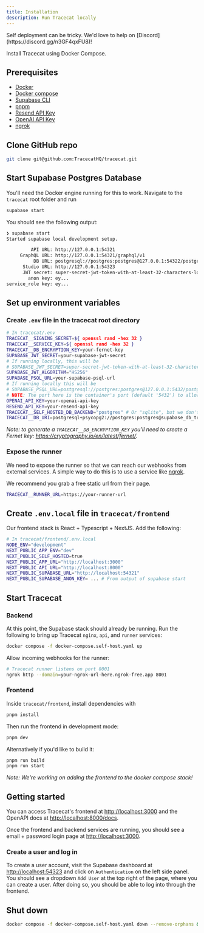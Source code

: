 ```yaml
---
title: Installation
description: Run Tracecat locally
---
```


<Note>
  Self deployment can be tricky. We'd love to help on
  [Discord](https://discord.gg/n3GF4qxFU8)!
</Note>

Install Tracecat using Docker Compose.

## Prerequisites

- [Docker](https://docs.docker.com/get-docker/)
- [Docker compose](https://docs.docker.com/compose/install/)
- [Supabase CLI](https://supabase.com/docs/guides/cli/getting-started#installing-the-supabase-cli)
- [pnpm](https://pnpm.io/installation#using-corepack)
- [Resend API Key](https://resend.com/docs/introduction)
- [OpenAI API Key](https://platform.openai.com/docs/overview)
- [ngrok](https://ngrok.com/)

## Clone GitHub repo

```bash
git clone git@github.com:TracecatHQ/tracecat.git
```

## Start Supabase Postgres Database

You'll need the Docker engine running for this to work. Navigate to the `tracecat` root folder and run

```bash
supabase start
```

You should see the following output:

```bash
❯ supabase start
Started supabase local development setup.

         API URL: http://127.0.0.1:54321
     GraphQL URL: http://127.0.0.1:54321/graphql/v1
          DB URL: postgresql://postgres:postgres@127.0.0.1:54322/postgres
      Studio URL: http://127.0.0.1:54323
      JWT secret: super-secret-jwt-token-with-at-least-32-characters-long
        anon key: ey...
service_role key: ey...
```

## Set up environment variables

### Create `.env` file in the tracecat root directory

```bash
# In tracecat/.env
TRACECAT__SIGNING_SECRET=${ openssl rand -hex 32 }
TRACECAT__SERVICE_KEY=${ openssl rand -hex 32 }
TRACECAT__DB_ENCRYPTION_KEY=your-fernet-key
SUPABASE_JWT_SECRET=your-supabase-jwt-secret
# If running locally, this will be
# SUPABASE_JWT_SECRET=super-secret-jwt-token-with-at-least-32-characters-long
SUPABASE_JWT_ALGORITHM="HS256"
SUPABASE_PSQL_URL=your-supabase-psql-url
# If running locally this will be
# SUPABASE_PSQL_URL=postgresql://postgres:postgres@127.0.0.1:5432/postgres
# NOTE: The port here is the container's port (default '5432') to allow for services in the local docker network to reach the database.
OPENAI_API_KEY=your-openai-api-key
RESEND_API_KEY=your-resend-api-key
TRACECAT__SELF_HOSTED_DB_BACKEND="postgres" # Or "sqlite", but we don't recommend this for now
TRACECAT__DB_URI=postgresql+psycopg2://postgres:postgres@supabase_db_tracecat:5432/postgres
```

_Note: to generate a `TRACECAT__DB_ENCRYPTION_KEY` you'll need to create a Fernet key: https://cryptography.io/en/latest/fernet/._

### Expose the runner

We need to expose the runner so that we can reach our webhooks from external services. A simple way to do this is to use a service like [ngrok](https://ngrok.com/).

We recommend you grab a free static url from their page.

```bash
TRACECAT__RUNNER_URL=https://your-runner-url
```

## Create `.env.local` file in `tracecat/frontend`

Our frontend stack is React + Typescript + NextJS. Add the following:

```bash
# In tracecat/frontend/.env.local
NODE_ENV="development"
NEXT_PUBLIC_APP_ENV="dev"
NEXT_PUBLIC_SELF_HOSTED=true
NEXT_PUBLIC_APP_URL="http://localhost:3000"
NEXT_PUBLIC_API_URL="http://localhost:8000"
NEXT_PUBLIC_SUPABASE_URL="http://localhost:54321"
NEXT_PUBLIC_SUPABASE_ANON_KEY= ... # From output of supabase start
```

## Start Tracecat

### Backend

At this point, the Supabase stack should already be running. Run the following to bring up Tracecat `nginx`, `api`, and `runner` services:

```bash
docker compose -f docker-compose.self-host.yaml up
```

Allow incoming webhooks for the runner:

```bash
# Tracecat runner listens on port 8001
ngrok http --domain=your-ngrok-url-here.ngrok-free.app 8001
```

### Frontend

Inside `tracecat/frontend`, install dependencies with

```bash
pnpm install
```

Then run the frontend in development mode:

```bash
pnpm dev
```

Alternatively if you'd like to build it:

```bash
pnpm run build
pnpm run start
```

_Note: We're working on adding the frontend to the docker compose stack!_

## Getting started

You can access Tracecat's frontend at [http://localhost:3000](http://localhost:3000)
and the OpenAPI docs at [http://localhost:8000/docs](http://localhost:8000/docs).

Once the frontend and backend services are running, you should see a email + password login page at [http://localhost:3000](http://localhost:3000).

### Create a user and log in

To create a user account, visit the Supabase dashboard at [http://localhost:54323](http://localhost:54323) and click on `Authentication` on the left side panel. You should see a dropdown `Add User` at the top right of the page, where you can create a user.
After doing so, you should be able to log into through the frontend.

## Shut down

```bash
docker compose -f docker-compose.self-host.yaml down --remove-orphans && supabase stop
```
